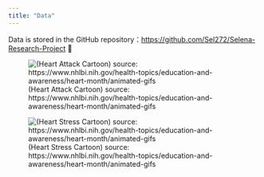 ---
title: "Data"
---

Data is stored in the GitHub repository：<https://github.com/Sel272/Selena-Research-Project> 🩵 

![(Heart Attack Cartoon)
source: https://www.nhlbi.nih.gov/health-topics/education-and-awareness/heart-month/animated-gifs](../Image/NHLBI%20Signs%20of%20A%20Heart%20Attack.gif)

![(Heart Stress Cartoon)
source: https://www.nhlbi.nih.gov/health-topics/education-and-awareness/heart-month/animated-gifs ](../Image/HEART_STRESS_NHLBI_FINAL_Jan22.gif)